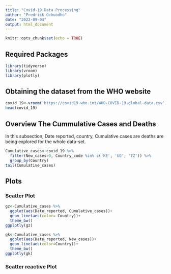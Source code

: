 ```yaml
---
title: "Covid-19 Data Processing"
author: "Fredrick Ochuodho"
date: "2022-09-04"
output: html_document
---
```


```r
knitr::opts_chunk$set(echo = TRUE)
```

## Required Packages

```r
library(tidyverse)
library(vroom)
library(plotly)
```

## Obtaining the dataset from the WHO website

```r
covid_19<-vroom('https://covid19.who.int/WHO-COVID-19-global-data.csv')
head(covid_19)
```

## Overview The Cummulative Cases and Deaths
In this subsection, Date reported, country, Cumulative cases are deaths are being explored for the whole data-set.

```r
Cumulative_cases<-covid_19 %>% 
  filter(New_cases>0, Country_code %in% c('KE', 'UG', 'TZ')) %>% 
  group_by(Country)
tail(Cumulative_cases)
```

## Plots{.tabset}

### Scatter Plot

```r
gz<-Cumulative_cases %>% 
  ggplot(aes(Date_reported, Cumulative_cases))+ 
  geom_line(aes(color= Country))+
  theme_bw()
ggplotly(gz)

```


```r
gk<-Cumulative_cases %>% 
  ggplot(aes(Date_reported, New_cases))+ 
  geom_line(aes(color=Country))+
  theme_bw()
ggplotly(gk)

```
### Scatter reactive Plot


